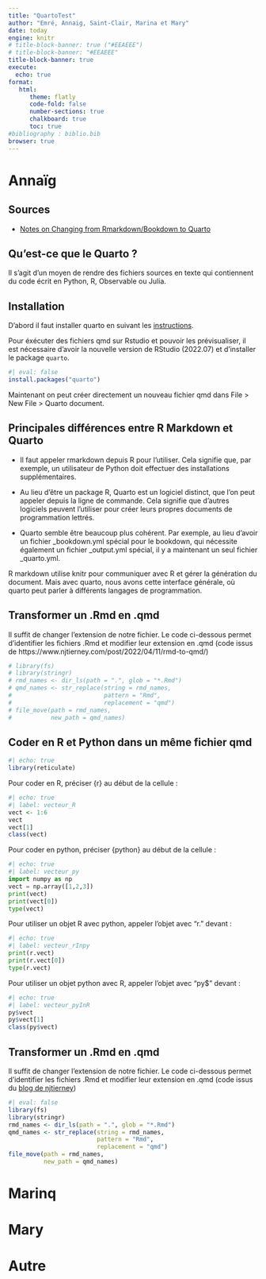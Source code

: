 ```yaml
---
title: "QuartoTest"
author: "Emré, Annaig, Saint-Clair, Marina et Mary"
date: today
engine: knitr
# title-block-banner: true ("#EEAEEE")
# title-block-banner: "#EEAEEE"
title-block-banner: true
execute:
  echo: true
format: 
   html: 
      theme: flatly
      code-fold: false
      number-sections: true
      chalkboard: true
      toc: true 
#bibliography : biblio.bib
browser: true
---
```


# Annaïg

## Sources
-   [Notes on Changing from Rmarkdown/Bookdown to Quarto](https://www.njtierney.com/post/2022/04/11/rmd-to-qmd/)

## Qu'est-ce que le Quarto ? 
Il s'agit d'un moyen de rendre des fichiers sources en texte qui contiennent du code écrit en Python, R, Observable ou Julia.

## Installation

D'abord il faut installer quarto en suivant les [instructions](https://quarto.org/docs/get-started/).

Pour éxécuter des fichiers qmd sur Rstudio et pouvoir les prévisualiser, il est nécessaire d'avoir la nouvelle version de RStudio (2022.07) et d'installer le package `quarto`.
```r
#| eval: false
install.packages("quarto")
```

Maintenant on peut créer directement un nouveau fichier qmd dans File \> New File \> Quarto document.

## Principales différences entre R Markdown et Quarto 

* Il faut appeler rmarkdown depuis R pour l'utiliser. Cela signifie que, par exemple, un utilisateur de Python doit effectuer des installations supplémentaires.

* Au lieu d'être un package R, Quarto est un logiciel distinct, que l'on peut appeler depuis la ligne de commande. Cela signifie que d'autres logiciels peuvent l'utiliser pour créer leurs propres documents de programmation lettrés.

* Quarto semble être beaucoup plus cohérent. Par exemple, au lieu d'avoir un fichier _bookdown.yml spécial pour le bookdown, qui nécessite également un fichier _output.yml spécial, il y a maintenant un seul fichier _quarto.yml.

R markdown utilise knitr pour communiquer avec R et gérer la génération du document. Mais avec quarto, nous avons cette interface générale, où quarto peut parler à différents langages de programmation.

## Transformer un .Rmd en .qmd

Il suffit de changer l'extension de notre fichier. Le code ci-dessous permet d'identifier les fichiers .Rmd et modifier leur extension en .qmd (code issus de https://www.njtierney.com/post/2022/04/11/rmd-to-qmd/)

```r
# library(fs)
# library(stringr)
# rmd_names <- dir_ls(path = ".", glob = "*.Rmd")
# qmd_names <- str_replace(string = rmd_names,
#                          pattern = "Rmd",
#                          replacement = "qmd")
# file_move(path = rmd_names,
#           new_path = qmd_names)

```


## Coder en R et Python dans un même fichier qmd

```r
#| echo: true
library(reticulate)
```

Pour coder en R, préciser {r} au début de la cellule :

```r
#| echo: true
#| label: vecteur_R
vect <- 1:6
vect
vect[1]
class(vect)
```

Pour coder en python, préciser {python} au début de la cellule :

```python
#| echo: true
#| label: vecteur_py
import numpy as np
vect = np.array([1,2,3])
print(vect)
print(vect[0])
type(vect)
```

Pour utiliser un objet R avec python, appeler l'objet avec "r." devant :

```python
#| echo: true
#| label: vecteur_rInpy
print(r.vect)
print(r.vect[0])
type(r.vect)
```

Pour utiliser un objet python avec R, appeler l'objet avec "py\$" devant :

```r
#| echo: true
#| label: vecteur_pyInR
py$vect
py$vect[1]
class(py$vect)
```

## Transformer un .Rmd en .qmd

Il suffit de changer l'extension de notre fichier. Le code ci-dessous permet d'identifier les fichiers .Rmd et modifier leur extension en .qmd (code issus du [blog de njtierney](https://www.njtierney.com/post/2022/04/11/rmd-to-qmd/))

```r
#| eval: false
library(fs)
library(stringr)
rmd_names <- dir_ls(path = ".", glob = "*.Rmd")
qmd_names <- str_replace(string = rmd_names,
                         pattern = "Rmd",
                         replacement = "qmd")
file_move(path = rmd_names,
          new_path = qmd_names)
```

# Marinq




# Mary

# Autre
